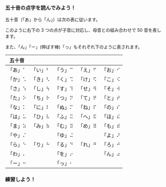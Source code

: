 ### 五十音の点字を読んでみよう！

五十音（「あ」から「ん」）は次の表に従います。

このように右下の 3 つの点が子音に対応し、母音との組み合わせで 50 音を表します。

また、「ん」「ー」(伸ばす棒)「っ」もそれぞれ下のように表されます。

| 五十音  |         |         |         |         |
| ------- | ------- | ------- | ------- | ------- |
| 「あ」⠁ | 「い」⠃ | 「う」⠉ | 「え」⠋ | 「お」⠊ |
| 「か」⠡ | 「き」⠣ | 「く」⠩ | 「け」⠫ | 「こ」⠪ |
| 「さ」⠱ | 「し」⠳ | 「す」⠹ | 「せ」⠻ | 「そ」⠺ |
| 「た」⠕ | 「ち」⠗ | 「つ」⠝ | 「て」⠟ | 「と」⠞ |
| 「な」⠅ | 「に」⠇ | 「ぬ」⠍ | 「ね」⠏ | 「の」⠎ |
| 「は」⠥ | 「ひ」⠧ | 「ふ」⠭ | 「へ」⠯ | 「ほ」⠮ |
| 「ま」⠵ | 「み」⠷ | 「む」⠽ | 「め」⠿ | 「も」⠾ |
| 「や」⠌ |         | 「ゆ」⠬ |         | 「よ」⠜ |
| 「ら」⠑ | 「り」⠓ | 「る」⠙ | 「れ」⠛ | 「ろ」⠚ |
| 「わ」⠄ |         | 「を」⠔ |         | 「ん」⠴ |
| 「ー」⠒ |         | 「っ」⠂ |         |         |

### 練習しよう！
